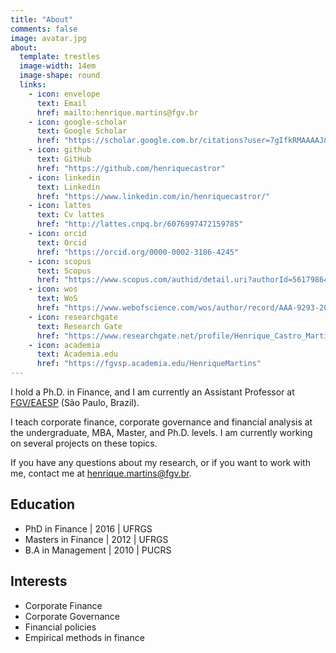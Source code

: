 ```yaml
---
title: "About"
comments: false
image: avatar.jpg
about:
  template: trestles
  image-width: 14em
  image-shape: round
  links:
    - icon: envelope
      text: Email
      href: mailto:henrique.martins@fgv.br
    - icon: google-scholar
      text: Google Scholar
      href: "https://scholar.google.com.br/citations?user=7gIfkRMAAAAJ&hl=pt-BR&oi=ao"
    - icon: github
      text: GitHub
      href: "https://github.com/henriquecastror"
    - icon: linkedin
      text: Linkedin
      href: "https://www.linkedin.com/in/henriquecastror/"
    - icon: lattes
      text: Cv lattes  
      href: "http://lattes.cnpq.br/6076997472159785"
    - icon: orcid
      text: Orcid  
      href: "https://orcid.org/0000-0002-3186-4245"
    - icon: scopus
      text: Scopus  
      href: "https://www.scopus.com/authid/detail.uri?authorId=56179864100"
    - icon: wos
      text: WoS  
      href: "https://www.webofscience.com/wos/author/record/AAA-9293-2019"
    - icon: researchgate
      text: Research Gate
      href: "https://www.researchgate.net/profile/Henrique_Castro_Martins"
    - icon: academia
      text: Academia.edu
      href: "https://fgvsp.academia.edu/HenriqueMartins"
---   
```




I hold a Ph.D. in Finance, and I am currently an Assistant Professor at [FGV/EAESP](https://eaesp.fgv.br/) (São Paulo, Brazil). 

I teach corporate finance, corporate governance and financial analysis at the undergraduate, MBA, Master, and Ph.D. levels. I am currently working on several projects on these topics. 

If you have any questions about my research, or if you want to work with me, contact me at [henrique.martins@fgv.br](henrique.martins@fgv.br).


:::{#hero-heading}

## Education
- PhD in Finance | 2016 | UFRGS
- Masters in Finance | 2012 | UFRGS
- B.A in Management | 2010 | PUCRS

## Interests
- Corporate Finance
- Corporate Governance
- Financial policies
- Empirical methods in finance

:::
